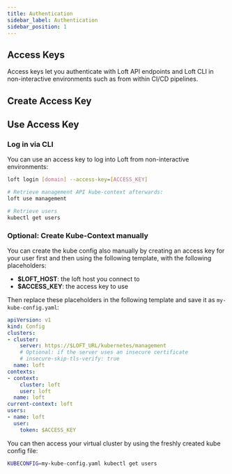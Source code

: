 ```yaml
---
title: Authentication
sidebar_label: Authentication
sidebar_position: 1
---
```



## Access Keys

Access keys let you authenticate with Loft API endpoints and Loft CLI in non-interactive environments such as from within CI/CD pipelines.


## Create Access Key

<PartialAccessKeyCreateUI/>


## Use Access Key

### Log in via CLI

You can use an access key to log into Loft from non-interactive environments:
```bash
loft login [domain] --access-key=[ACCESS_KEY]

# Retrieve management API kube-context afterwards:
loft use management

# Retrieve users
kubectl get users
```

### Optional: Create Kube-Context manually

You can create the kube config also manually by creating an access key for
your user first and then using the following template, with the following placeholders:

* **$LOFT_HOST**: the loft host you connect to
* **$ACCESS_KEY**: the access key to use

Then replace these placeholders in the following template and save it as `my-kube-config.yaml`:

```yaml
apiVersion: v1
kind: Config
clusters:
- cluster:
    server: https://$LOFT_URL/kubernetes/management
    # Optional: if the server uses an insecure certificate
    # insecure-skip-tls-verify: true
  name: loft
contexts:
- context:
    cluster: loft
    user: loft
  name: loft
current-context: loft
users:
- name: loft
  user:
    token: $ACCESS_KEY
```

You can then access your virtual cluster by using the freshly created kube config file:
```bash
KUBECONFIG=my-kube-config.yaml kubectl get users
```
